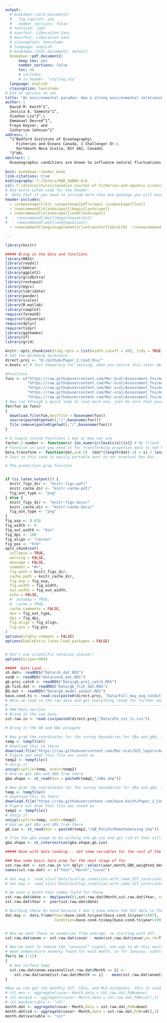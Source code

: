 ```yaml
---
output:
  # bookdown::word_document2:
  #   fig_caption: yes
  #   number_sections: false
  # fontsize: 12pt
  # sansfont: Liberation Sans
  # mainfont: Liberation Sans
  # classoption: twocolumn
  # language: english
  # bookdown::html_document2: default
  bookdown::pdf_document2:
      keep_tex: yes
      number_sections: false
      toc: no
      # includes:
      # in_header: "styling.sty"
  language: english
  classoption: twocolumn
# End of options to set
title: "An environmental paradox: How a strong environmental relationship increased the uncertainty of science advice."
author: |
  David M. Keith^1^,
  Jessica A. Sameoto^1^,
  Xiaohan Liu^2^,\
  Emmanuel Devred^1^,
  Freya Keyser, and 
  Catherine Johnson^1^
address: |
  ^1^Bedford Institute of Oceanography\
     Fisheries and Oceans Canada, 1 Challenger Dr.\
     Dartmouth Nova Scotia, B2Y 4A2, Canada\
  ^2^UK\
abstract: |
  Oceanographic conditions are known to influence natural fluctuations in fish productivity. Despite significant efforts to improve tactical science advice through an ecosystem approach to fisheries management (EAFM), disentangling environmental variability from fishing effects remains challenging . For the world’s largest wild scallop fishery, the sea scallop (*Placopecten magellanicus*) fishery off the northeastern United States and eastern Canada, inter-annual variations in growth underlie major fluctuations in catch rate and yield.  The relative size of the harvested meat is measured using scallop condition (SC), which is predicted using an allometric relationship between scallop meat-weight and shell height. In the sea scallop stock assessment model, the SC prediction for a given year is used to convert population abundance estimates to population biomass. The purpose of this study was to evaluate the effect of incorporating Sea Surface Temperature (SST) into predictive models of SC on tactical science advice. The preferred predictive models generally lead to more accurate predictions of SC than the current biology-only model. A retrospective analysis was then undertaken to compare the annual biomass estimates from the stock assessment model using the biology-only model to the corresponding estimates from the best performing environmental models. The results of this retrospective analysis indicated that there was a small positive bias of approximately 2% in the model biomass predictions using each of the predictive SC models. The biology-only model tended to predict a lower SC than the predictive environmental models, thus the use of the environmental models resulted in a small (statistically insignificant) increase in the bias of the model biomass predictions. These results highlight the challenges of attempting to incorporate environmental relationships into tactical science advice using traditional stock assessment frameworks. The relevance of the environmental variables, potential for impact, and the environmental data availability should be considered when attempting to develop EAFM tools. The development of next-generation integrated stock assessment frameworks that incorporate environmental considerations directly into the model structure may provide a more flexible and robust means of developing tactical science advice that can operationalize EAFM considerations.
  
knit: bookdown::render_book
link-citations: true
bibliography: Y:/Zotero/MAR_SABHU.bib
csl: Y:/Zotero/styles/canadian-journal-of-fisheries-and-aquatic-sciences.csl
# Any extra LaTeX code for the header:
#  Note that if you need to include more than one package you will have to have them on the same line like this:
header-includes: 
  - \usepackage{tikz} \usepackage{pdflscape} \usepackage{float}
  - \newcommand{\blandscape}{\begin{landscape}}
  - \newcommand{\elandscape}{\end{landscape}}
#  - \newcommand{\be}{\begin{equation}}
#  - \newcommand{\ee}{\end{equation}}
  - \newcommand{\beginsupplement}{\setcounter{table}{0}  \renewcommand{\thetable}{S\arabic{table}} \setcounter{figure}{0} \renewcommand{\thefigure}{S\arabic{figure}}}

---
```



```r
library(knitr)

##### Bring in the data and functions
library(MASS)
library(readxl)
library(bbmle)
library(ggplot2)
library(gridExtra)
library(reshape2)
library(mgcv)
library(lubridate)
library(pander)
library(scales)
library(R.matlab)
library(cowplot)
require(formatR)
require(tidyverse)
require(dplyr)
require(tidyr)
library(ggthemes)
library(sf)
library(grid)

knitr::opts_chunk$set(tidy.opts = list(width.cutoff = 60), tidy = TRUE)
# Set the Workding directory.
direct.proj <- "D:/Github/Paper_2_Cond_Env/"
n.boots =2 # Just temporary for testing, when you notice this later delete this.

#Functions
funs <- c("https://raw.githubusercontent.com/Mar-Scal/Assessment_fns/master/Maps/pectinid_projector_sf.R",
          "https://raw.githubusercontent.com/Mar-Scal/Assessment_fns/master/Maps/convert_inla_mesh_to_sf.R",
          "https://raw.githubusercontent.com/Mar-scal/Assessment_fns/master/Maps/centre_of_gravity.R",
          "https://raw.githubusercontent.com/Mar-scal/Assessment_fns/master/Maps/add_alpha_function.R",
          "https://raw.githubusercontent.com/Mar-scal/Assessment_fns/master/Model/projections.r")
# Now run through a quick loop to load each one, just be sure that your working directory is read/write!
for(fun in funs) 
{
  download.file(fun,destfile = basename(fun))
  source(paste0(getwd(),"/",basename(fun)))
  file.remove(paste0(getwd(),"/",basename(fun)))
}

# A couple custom functions I may or may not use
factor.2.number <- function(x) {as.numeric(levels(x))[x]} # My friend factor.2.number
# Function in case you need it for transforming propotion data to not have 0's and 1's.  
beta.transform <- function(dat,s=0.5)  (dat*(length(dat)-1) + s) / length(dat)
# Just so this code is easily portable over to our eventual Res Doc..

# The prediction prop function


if (is_latex_output()) {
  knitr_figs_dir <- "knitr-figs-pdf/"
  knitr_cache_dir <- "knitr-cache-pdf/"
  fig_out_type <- "png"
} else {
  knitr_figs_dir <- "knitr-figs-docx/"
  knitr_cache_dir <- "knitr-cache-docx/"
  fig_out_type <- "png"
}
fig_asp <- 0.618
fig_width <- 9
fig_out_width <- "6in"
fig_dpi <- 180
fig_align <- "center"
fig_pos <- "htb"
opts_chunk$set(
  collapse = TRUE,
  warning = FALSE,
  message = FALSE,
  comment = "#>",
  fig.path = knitr_figs_dir,
  cache.path = knitr_cache_dir,
  fig.asp = fig_asp,
  fig.width = fig_width,
  out.width = fig_out_width,
  echo = FALSE,
  #  autodep = TRUE,
  #  cache = TRUE,
  cache.comments = FALSE,
  dev = fig_out_type,
  dpi = fig_dpi,
  fig.align = fig_align,
  fig.pos = fig_pos
)
options(xtable.comment = FALSE)
options(kableExtra.latex.load_packages = FALSE)


# Don't use scientific notation please!!
options(scipen=999)

```

```r

#####  Data Load....
sh.dat<- readRDS("Data/sh_dat.RDS")
vonB <- readRDS("Data/vonb_dat.RDS")
gb.proj.catch <- readRDS("Data/gb_proj_catch.RDS")
gb.fish.dat <- readRDS("Data/gb_fish_dat.RDS")
DD.out <- readRDS("Data/gb_model_output.RDS")
base.cond.ts <- read.csv(paste0(direct.proj, "Data/Full_may_aug_condition_ts.csv"))
# Here we load in the raw data and get everything ready for further analyses.
#----------------------------------------------------------------------------------
# RAW Data Section
# Bring in the raw data.
sst.raw.in <- read.csv(paste0(direct.proj,"Data/dfo_sst_ts.csv"))

# Bring in the GB and GBa polygons

# Now grab the coordinates for the survey boundaries for GBa and gbb, inside of the survey_boundaries zip.
temp <- tempfile()
# Download this to there
download.file("https://raw.githubusercontent.com/Mar-scal/GIS_layers/master/survey_boundaries/survey_boundaries.zip", temp)
# Figure out what this file was saved as
temp2 <- tempfile()
# Unzip it
unzip(zipfile=temp, exdir=temp2)
# And we get GBa and GBb from there
gba.shape <- st_read(dsn = paste0(temp2,"/GBa.shp"))

# Now grab the coordinates for the survey boundaries for GBa and gbb, inside of the survey_boundaries zip.
temp <- tempfile()
# Download this to there
download.file("https://raw.githubusercontent.com/Dave-Keith/Paper_2_Cond_Env/master/Data/boundary/boundary.zip", temp)
# Figure out what this file was saved as
temp2 <- tempfile()
# Unzip it
unzip(zipfile=temp, exdir=temp2)
# And we get GBa and GBb from there
gb.iso <- st_read(dsn = paste0(temp2,"/GB_PolyForRemoteSensing.shp"))

# Trim the gba.shape to be withing the gb.iso and get rid of that silliness with eez...
gba.shape <- st_intersection(gba.shape,gb.iso)

##### Done with data loading... Set some variables for the rest of the show..

### Now some basic data prep for the next stage of fun
sst.raw.dat <- sst.raw.in %>% dplyr::select(year,month,GBS_weighted_median)
names(sst.raw.dat) <- c("Year","Month","covar")

# dat.aug <- read_xlsx("Data/Scallop_condition_with_same_SST_covariates.xlsx",sheet = "Aug",col_types = "numeric")
# dat.may <- read_xlsx("Data/Scallop_condition_with_same_SST_covariates.xlsx",sheet = "May",col_types = "numeric")

# We want a month-Year combo field for these
sst.raw.dat$date <- dmy(paste(01,sst.raw.dat$Month,sst.raw.dat$Year, sep="/"))
sst.raw.dat$Year <- year(sst.raw.dat$date)

# Building these by hand because I don't know where the SST data in the XLSX files came from
dat.may <- data.frame(Year=base.cond.ts$year[base.cond.ts$year>1997], 
                      Condition=base.cond.ts$may[base.cond.ts$year>1997])


# Now we want these as anomolies from average, so starting with SST...
sst.raw.dat$anom <- sst.raw.dat$covar - mean(sst.raw.dat$covar,na.rm=T)

# Now we want to remove the "seasonal" signal, one way to do this would be to remove the 
# mean temperature anomoly found for each month, so for January, subtract off the mean Jan temp anomoly...
for(i in 1:12) 
{  
  # Sea surface temp
  sst.raw.dat$anom.seasonal[sst.raw.dat$Month == i] <- 
    sst.raw.dat$anom[sst.raw.dat$Month == i] -  mean(sst.raw.dat$anom[sst.raw.dat$Month == i],na.rm=T)
}

#Now we can get the monthly SST, CHla, and MLD estimates, this is used for the first figure in the paper.
# chl.mon <- aggregate(covar~ Month,data = chl.raw.dat,FUN=mean)
# chl.mon$sd <- aggregate(covar~ Month,data = chl.raw.dat,FUN=sd)[,2]
# chl.mon$variable <- "chl"
month.dat <- aggregate(covar~ Month,data = sst.raw.dat,FUN=mean)
month.dat$sd <- aggregate(covar~ Month,data = sst.raw.dat,FUN=sd)[,2]
month.dat$variable <- "sst"

```


